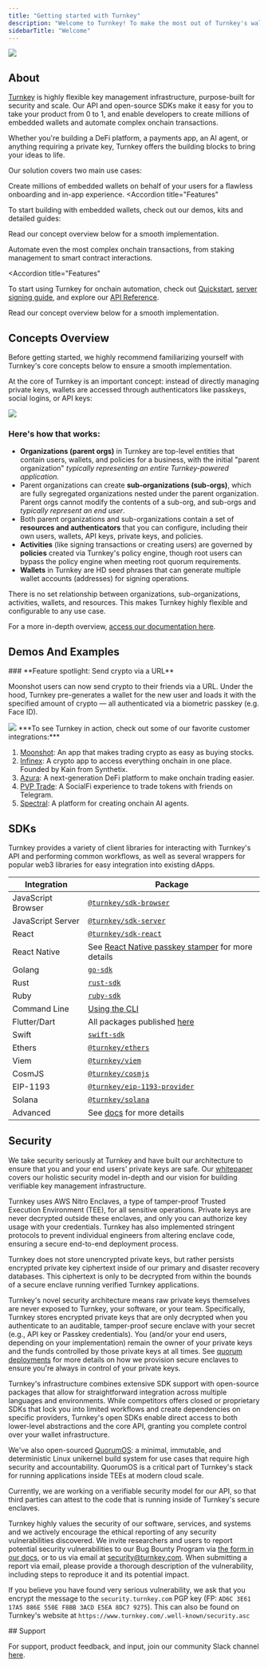 ```yaml
---
title: "Getting started with Turnkey"
description: "Welcome to Turnkey! To make the most out of Turnkey's wallet infrastructure, we've compiled a list of helpful resources for you below."
sidebarTitle: "Welcome"
---
```


<Frame>
  <img src="/images/home-page.png" />
</Frame>


<CardGroup cols={4}>
<Card title="Website" icon="globe" href="https://turnkey.com" iconType="solid" horizontal/>
<Card title="X" icon="x-twitter" href="https://x.com/turnkeyhq" iconType="solid" horizontal/>
<Card title="Support" icon="phone" href="https://join.slack.com/t/clubturnkey/shared_invite/zt-31v4yhgw6-PwBzyNsWCCBTk2xft3EoHQ" iconType="solid" horizontal/>
<Card title="Whitepaper" icon="link" href="https://whitepaper.turnkey.com/" iconType="solid" horizontal/>
</CardGroup>

## About

[Turnkey](https://turnkey.com) is highly flexible key management infrastructure, purpose-built for security and scale. Our API and open-source SDKs make it easy for you to take your product from 0 to 1, and enable developers to create millions of embedded wallets and automate complex onchain transactions.

Whether you're building a DeFi platform, a payments app, an AI agent, or anything requiring a private key, Turnkey offers the building blocks to bring your ideas to life.

Our solution covers two main use cases:
<AccordionGroup>
  <Accordion title="Embedded Wallets" icon="wallet" iconType="solid">

  Create millions of embedded wallets on behalf of your users for a flawless onboarding and in-app experience.
  <Accordion
    title="Features"
  >
  <CardGroup>
  <Card
    title="Social logins"
    href="/authentication/social-logins"
    icon="user"
    iconType="solid"
    horizontal
  />
  <Card
    title="Passkeys"
    href="/authentication/passkeys/introduction"
    icon="key"
    iconType="solid"
    horizontal
  />
  <Card
    title="Multichain support"
    href="/ecosystems/framework"
    icon="globe"
    iconType="solid"
    horizontal
  />
  <Card
    title="Account abstraction"
    href="/reference/aa-wallets"
    icon="layer-group"
    iconType="solid"
    horizontal
  />
  <Card title="Email Auth" href="/authentication/email" icon="envelope" iconType="solid" horizontal/>

  <Card title="SMS Auth" href="/authentication/sms" icon="phone" iconType="solid" horizontal/>

  <Card title="Policy engine" href="/concepts/policies/overview" icon="layer-group" iconType="solid" horizontal/>

  <Card title="Delegated access" href="/concepts/policies/delegated-access" icon="layer-group" iconType="solid" horizontal/>

  <Card title="Sessions" href="/authentication/sessions" icon="phone" iconType="solid" horizontal/>

  <Card title="Pre-generated wallets" href="/wallets/pregenerated-wallets" icon="wallet" iconType="solid" horizontal/>

  <Card title="Flexible APIs" href="/api-reference/overview" icon="code" iconType="solid" horizontal/>
  </CardGroup>
  </Accordion>

  <Icon icon="bolt" iconType="solid"/>To start building with embedded wallets, check out our demos, kits and detailed guides:

<CardGroup>
  <Card
    title="Demo Wallet (Next.js, Typescript)"
    href="https://wallet.tx.xyz/"
    icon="wallet"
    iconType="solid"
    horizontal
  />
  <Card
    title="Embedded Wallet Kit (Next.js, React)"
    href="/reference/embedded-wallet-kit"
    icon="code"
    iconType="solid"
    horizontal
  />
  <Card
    title="Sub-Organizations as Wallets"
    href="/embedded-wallets/sub-organizations-as-wallets"
    icon="building"
    iconType="solid"
    horizontal
  />
  <Card
    title="Sub-Organization Email Auth"
    href="/embedded-wallets/sub-organization-auth"
    icon="envelope"
    iconType="solid"
    horizontal
  />
  <Card
    title="Embedded wallet code examples"
    href="/category/code-examples"
    icon="file-code"
    iconType="solid"
    horizontal
  />
  <Card
    title="Account Abstraction Wallets"
    href="/reference/aa-wallets"
    icon="layer-group"
    iconType="solid"
    horizontal
  />
</CardGroup>

Read our concept overview below for a smooth implementation.

</Accordion>
<Accordion title="Onchain Automation" icon="bolt" iconType="solid">

Automate even the most complex onchain transactions, from staking management to smart contract interactions.

<Accordion
  title="Features"
>
  <CardGroup>
  <Card title="Private key management" href="/security/non-custodial-key-mgmt" icon="key" iconType="solid" horizontal/>
  <Card title="Policy engine" href="/concepts/policies/overview" icon="layer-group" iconType="solid" horizontal/>
  <Card title="Broad asset support" href="/ecosystems/framework" icon="globe" iconType="solid" horizontal/>
  <Card title="Import & export keys" href="/wallets/import-wallets" icon="key" iconType="solid" horizontal/>
  <Card title="Webhooks" href="/developer-reference/webhooks" icon="bell" iconType="solid" horizontal/>
  <Card title="Flexible APIs" href="/api-reference/overview" icon="code" iconType="solid" horizontal/>
  </CardGroup>
</Accordion>

<Icon icon="wrench" iconType="solid"/> To start using Turnkey for onchain automation, check out [Quickstart](/getting-started/signing-automation-quickstart), [server signing guide](/signing-automation/code-examples/signing-transactions), and explore our [API Reference](/api-reference/overview).

Read our concept overview below for a smooth implementation.
</Accordion>
</AccordionGroup>
## Concepts Overview

<Info>
  Before getting started, we highly recommend familiarizing yourself with Turnkey's core concepts below to ensure a smooth implementation.
</Info>

At the core of Turnkey is an important concept: instead of directly managing private keys, wallets are accessed through authenticators like passkeys, social logins, or API keys:

<Frame>
  <img src="/images/img/diagrams/org-diagram.png" />
</Frame>

### Here's how that works:

* **Organizations (parent orgs)** in Turnkey are top-level entities that contain users, wallets, and policies for a business, with the initial "parent organization" *typically representing an entire Turnkey-powered application.*
* Parent organizations can create **sub-organizations (sub-orgs)**, which are fully segregated organizations nested under the parent organization. Parent orgs cannot modify the contents of a sub-org, and sub-orgs and *typically represent an end user*.
* Both parent organizations and sub-organizations contain a set of **resources and authenticators** that you can configure, including their own users, wallets, API keys, private keys, and policies.
* **Activities** (like signing transactions or creating users) are governed by **policies** created via Turnkey's policy engine, though root users can bypass the policy engine when meeting root quorum requirements.
* **Wallets** in Turnkey are HD seed phrases that can generate multiple wallet accounts (addresses) for signing operations.

<Info>
  There is no set relationship between organizations, sub-organizations, activities, wallets, and resources. This makes Turnkey highly flexible and configurable to any use case.
</Info>

For a more in-depth overview, [access our documentation here](/concepts/overview).

## Demos And Examples

<CardGroup>
  <Card title="Embedded wallet demo app (web)" href="https://wallet.tx.xyz/" icon="square-1" iconType="solid" horizontal/>
  <Card title="Flutter (mobile) demo app" href="https://github.com/tkhq/dart-sdk/tree/main/examples/flutter-demo-app" icon="square-2" iconType="solid" horizontal/>
  <Card title="Telegram mini-app demo" href="https://github.com/tkhq/demo-telegram-mini-app" icon="square-3" iconType="solid" horizontal/>
  <Card title="Pop-up wallet demo" href="https://github.com/tkhq/popup-wallet-demo" icon="square-4" iconType="solid" horizontal/>
  <Card title="React native demo wallet (mobile, web)" href="https://github.com/tkhq/react-native-demo-wallet/tree/1f2a37d42ac448e388e80d54a349c5387f532de1" icon="square-5" iconType="solid" horizontal/>
  <Card title="Wallet Kit (pre-generated UI components for user authentication)" href="https://wallets.turnkey.com/" icon="square-6" iconType="solid" horizontal/>
  <Card title="Building a trading bot on Solana: Guide" href="https://www.helius.dev/blog/how-to-build-a-secure-ai-agent-on-solana" icon="square-7" iconType="solid" horizontal/>
</CardGroup>
### **Feature spotlight: Send crypto via a URL**

Moonshot users can now send crypto to their friends via a URL. Under the hood, Turnkey pre-generates a wallet for the new user and loads it with the specified amount of crypto — all authenticated via a biometric passkey (e.g. Face ID).

<Frame>
  <img src="/images/moonshot-demo.gif" />
</Frame>

<Info>
  ***To see Turnkey in action, check out some of our favorite customer integrations:***

  1. [Moonshot](https://moonshot.money/): An app that makes trading crypto as easy as buying stocks.
  2. [Infinex](https://infinex.xyz/): A crypto app to access everything onchain in one place. Founded by Kain from Synthetix.
  3. [Azura](https://azura.xyz/): A next-generation DeFi platform to make onchain trading easier.
  4. [PVP Trade](https://pvp.trade/): A SocialFi experience to trade tokens with friends on Telegram.
  5. [Spectral](https://syntax.spectrallabs.xyz/): A platform for creating onchain AI agents.
</Info>

## SDKs

Turnkey provides a variety of client libraries for interacting with Turnkey's API and performing common workflows, as well as several wrappers for popular web3 libraries for easy integration into existing dApps.

| Integration        | Package                                                                                                                          |
| ------------------ | -------------------------------------------------------------------------------------------------------------------------------- |
| JavaScript Browser | [`@turnkey/sdk-browser`](https://www.npmjs.com/package/@turnkey/sdk-browser)                                                     |
| JavaScript Server  | [`@turnkey/sdk-server`](https://www.npmjs.com/package/@turnkey/sdk-server)                                                       |
| React              | [`@turnkey/sdk-react`](https://www.npmjs.com/package/@turnkey/sdk-react)                                                         |
| React Native       | See [React Native passkey stamper](https://github.com/tkhq/sdk/tree/main/packages/react-native-passkey-stamper) for more details |
| Golang             | [`go-sdk`](https://github.com/tkhq/go-sdk)                                                                                       |
| Rust               | [`rust-sdk`](https://github.com/tkhq/rust-sdk)                                                                                   |
| Ruby               | [`ruby-sdk`](https://github.com/tkhq/ruby-sdk)                                                                                   |
| Command Line       | [Using the CLI](/sdks/cli)                                                                               |
| Flutter/Dart       | All packages published [here](https://pub.dev/publishers/turnkey.com/packages)                                                   |
| Swift              | [`swift-sdk`](https://github.com/tkhq/swift-sdk)                                                                                 |
| Ethers             | [`@turnkey/ethers`](https://www.npmjs.com/package/@turnkey/ethers)                                                               |
| Viem               | [`@turnkey/viem`](https://www.npmjs.com/package/@turnkey/viem)                                                                   |
| CosmJS             | [`@turnkey/cosmjs`](https://www.npmjs.com/package/@turnkey/cosmjs)                                                               |
| EIP-1193           | [`@turnkey/eip-1193-provider`](https://www.npmjs.com/package/@turnkey/eip-1193-provider)                                         |
| Solana             | [`@turnkey/solana`](https://www.npmjs.com/package/@turnkey/solana)                                                               |
| Advanced           | See [docs](/category/advanced) for more details                                                                                  |

## Security

We take security seriously at Turnkey and have built our architecture to ensure that you and your end users' private keys are safe. Our [whitepaper](https://whitepaper.turnkey.com/) covers our holistic security model in-depth and our vision for building verifiable key management infrastructure.

<AccordionGroup>

<Accordion title="How does Turnkey secure private keys?">

Turnkey uses AWS Nitro Enclaves, a type of tamper-proof Trusted Execution Environment (TEE), for all sensitive operations. Private keys are never decrypted outside these enclaves, and only you can authorize key usage with your credentials. Turnkey has also implemented stringent protocols to prevent individual engineers from altering enclave code, ensuring a secure end-to-end deployment process.

Turnkey does not store unencrypted private keys, but rather persists encrypted private key ciphertext inside of our primary and disaster recovery databases. This ciphertext is only to be decrypted from within the bounds of a secure enclave running verified Turnkey applications.
</Accordion>

<Accordion title="Is Turnkey non-custodial? Who has access to my users' private keys?">

Turnkey's novel security architecture means raw private keys themselves are never exposed to Turnkey, your software, or your team. Specifically, Turnkey stores encrypted private keys that are only decrypted when you authenticate to an auditable, tamper-proof secure enclave with your secret (e.g., API key or Passkey credentials). You (and/or your end users, depending on your implementation) remain the owner of your private keys and the funds controlled by those private keys at all times. See [quorum deployments](/security/quorum-deployments) for more details on how we provision secure enclaves to ensure you're always in control of your private keys.

</Accordion>

<Accordion title="Is Turnkey open-source?">

Turnkey's infrastructure combines extensive SDK support with open-source packages that allow for straightforward integration across multiple languages and environments. While competitors offers closed or proprietary SDKs that lock you into limited workflows and create dependencies on specific providers, Turnkey's open SDKs enable direct access to both lower-level abstractions and the core API, granting you complete control over your wallet infrastructure.

We've also open-sourced [QuorumOS](https://github.com/tkhq/qos): a minimal, immutable, and deterministic Linux unikernel build system for use cases that require high security and accountability. QuorumOS is a critical part of Turnkey's stack for running applications inside TEEs at modern cloud scale.

Currently, we are working on a verifiable security model for our API, so that third parties can attest to the code that is running inside of Turnkey's secure enclaves.

</Accordion>

<Accordion title="How can I report a security vulnerability / Is there a bug bounty?">

Turnkey highly values the security of our software, services, and systems and we actively encourage the ethical reporting of any security vulnerabilities discovered. We invite researchers and users to report potential security vulnerabilities to our Bug Bounty Program via [the form in our docs,](/security/reporting-a-vulnerability) or to us via email at [security@turnkey.com](mailto:security@turnkey.com). When submitting a report via email, please provide a thorough description of the vulnerability, including steps to reproduce it and its potential impact.

If you believe you have found very serious vulnerability, we ask that you encrypt the message to the `security.turnkey.com` PGP key (FP: `AD6C 3E61 17A5 886E 550E F8BB 3ACD E5EA 8DC7 9275`). This can also be found on Turnkey's website at `https://www.turnkey.com/.well-known/security.asc`

</Accordion>

</AccordionGroup>
## Support

For support, product feedback, and input, join our community Slack channel [here](https://clubturnkey.slack.com/join/shared_invite/zt-2837d2isy-gbH60kJ~XnXSSFHiqVOrqw#/shared-invite/email).
